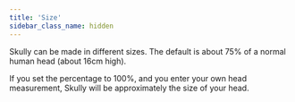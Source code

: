 ```yaml
---
title: 'Size'
sidebar_class_name: hidden
---
```


Skully can be made in different sizes. The default is about 75% of a normal human head (about 16cm high).

If you set the percentage to 100%, and you enter your own head measurement, Skully will
be approximately the size of your head.
